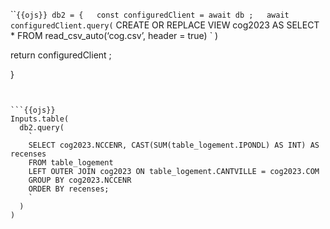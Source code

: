```{{ojs}}
db2 = {
  const configuredClient = await db ;
  await configuredClient.query(
    `
    CREATE OR REPLACE VIEW cog2023 AS
    SELECT * FROM read_csv_auto('cog.csv', header = true)
    `
    )

  return configuredClient ;

}
```


```{{ojs}}
Inputs.table(
  db2.query(
    `
    SELECT cog2023.NCCENR, CAST(SUM(table_logement.IPONDL) AS INT) AS recenses
    FROM table_logement
    LEFT OUTER JOIN cog2023 ON table_logement.CANTVILLE = cog2023.COM
    GROUP BY cog2023.NCCENR
    ORDER BY recenses;
    `
  )  
)
```

